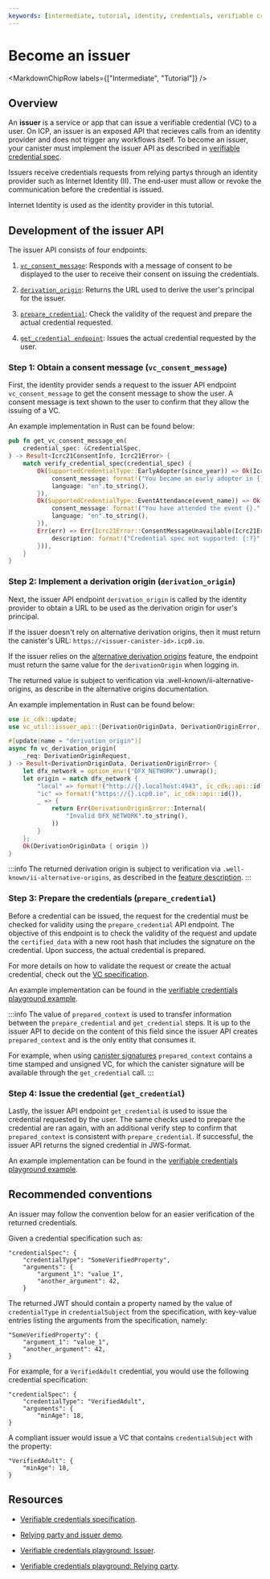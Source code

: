 ```yaml
---
keywords: [intermediate, tutorial, identity, credentials, verifiable credentials, issuer]
---
```



# Become an issuer

<MarkdownChipRow labels={["Intermediate", "Tutorial"]} />

## Overview

An **issuer** is a service or app that can issue a verifiable credential (VC) to a user. On ICP, an issuer is an exposed API that recieves calls from an identity provider and does not trigger any workflows itself. To become an issuer, your canister must implement the issuer API as described in [verifiable credential spec](https://github.com/dfinity/internet-identity/blob/main/docs/vc-spec.md).

Issuers receive credentials requests from relying partys through an identity provider such as Internet Identity (II). The end-user must allow or revoke the communication before the credential is issued.

Internet Identity is used as the identity provider in this tutorial.

## Development of the issuer API

The issuer API consists of four endpoints:

1. [`vc_consent_message`](https://github.com/dfinity/internet-identity/blob/main/docs/vc-spec.md#1-consent-message): Responds with a message of consent to be displayed to the user to receive their consent on issuing the credentials.

2. [`derivation_origin`](https://github.com/dfinity/internet-identity/blob/main/docs/vc-spec.md#2-derivation-origin): Returns the URL used to derive the user's principal for the issuer. 

3. [`prepare_credential`](https://github.com/dfinity/internet-identity/blob/main/docs/vc-spec.md#3-prepare-credential): Check the validity of the request and prepare the actual credential requested.

4. [`get_credential endpoint`](https://github.com/dfinity/internet-identity/blob/main/docs/vc-spec.md#4-get-credential): Issues the actual credential requested by the user.

### Step 1: Obtain a consent message (`vc_consent_message`)

First, the identity provider sends a request to the issuer API endpoint `vc_consent_message` to get the consent message to show the user. A consent message is text shown to the user to confirm that they allow the issuing of a VC.

An example implementation in Rust can be found below:

```rust
pub fn get_vc_consent_message_en(
    credential_spec: &CredentialSpec,
) -> Result<Icrc21ConsentInfo, Icrc21Error> {
    match verify_credential_spec(credential_spec) {
        Ok(SupportedCredentialType::EarlyAdopter(since_year)) => Ok(Icrc21ConsentInfo {
            consent_message: format!("You became an early adopter in {}.", since_year),
            language: "en".to_string(),
        }),
        Ok(SupportedCredentialType::EventAttendance(event_name)) => Ok(Icrc21ConsentInfo {
            consent_message: format!("You have attended the event {}.", event_name),
            language: "en".to_string(),
        }),
        Err(err) => Err(Icrc21Error::ConsentMessageUnavailable(Icrc21ErrorInfo {
            description: format!("Credential spec not supported: {:?}", err),
        })),
    }
}
```

### Step 2: Implement a derivation origin (`derivation_origin`)

Next, the issuer API endpoint `derivation_origin` is called by the identity provider to obtain a URL to be used as the derivation origin for user's principal.

If the issuer doesn't rely on alternative derivation origins, then it must return the canister's URL: `https://<issuer-canister-id>.icp0.io`.

If the issuer relies on the [alternative derivation origins](/docs/current/references/ii-spec#alternative-frontend-origins) feature, the endpoint must return the same value for the `derivationOrigin` when logging in.

The returned value is subject to verification via .well-known/ii-alternative-origins, as describe in the alternative origins documentation.


An example implementation in Rust can be found below:

```rust
use ic_cdk::update;
use vc_util::issuer_api::{DerivationOriginData, DerivationOriginError, DerivationOriginRequest};

#[update(name = "derivation_origin")]
async fn vc_derivation_origin(
    _req: DerivationOriginRequest,
) -> Result<DerivationOriginData, DerivationOriginError> {
    let dfx_network = option_env!("DFX_NETWORK").unwrap();
    let origin = match dfx_network {
        "local" => format!("http://{}.localhost:4943", ic_cdk::api::id()),
        "ic" => format!("https://{}.icp0.io", ic_cdk::api::id()),
        _ => {
            return Err(DerivationOriginError::Internal(
                "Invalid DFX_NETWORK".to_string(),
            ))
        }
    };
    Ok(DerivationOriginData { origin })
}
```

:::info
The returned derivation origin is subject to verification via `.well-known/ii-alternative-origins`, as described in the [feature description](https://internetcomputer.org/docs/current/references/ii-spec#alternative-frontend-origins).
:::

### Step 3: Prepare the credentials (`prepare_credential`)

Before a credential can be issued, the request for the credential must be checked for validity using the `prepare_credential` API endpoint. The objective of this endpoint is to check the validity of the request and update the `certified_data` with a new root hash that includes the signature on the credential. Upon success, the actual credential is prepared.

For more details on how to validate the request or create the actual credential, check out the [VC specification](https://github.com/dfinity/internet-identity/blob/main/docs/vc-spec.md).

An example implementation can be found in the [verifiable credentials playground example](https://github.com/dfinity/vc-playground/blob/b2f8cd5f5397b7b355b6503df5af3789834b79e9/issuer/src/main.rs#L557).

:::info
The value of `prepared_context` is used to transfer information between the `prepare_credential` and `get_credential` steps. It is up to the issuer API to decide on the content of this field since the issuer API creates `prepared_context` and is the only entity that consumes it.

For example, when using [canister signatures](https://internetcomputer.org/docs/current/references/ic-interface-spec#canister-signatures)
`prepared_context` contains a time stamped and unsigned VC, for which the canister signature will be available through the `get_credential` call.
:::

### Step 4: Issue the credential (`get_credential`)

Lastly, the issuer API endpoint `get_credential` is used to issue the credential requested by the user. The same checks used to prepare the credential are ran again, with an additional verify step to confirm that `prepared_context` is consistent with `prepare_credential`. If successful, the issuer API returns the signed credential in JWS-format.

An example implementation can be found in the [verifiable credentials playground example](https://github.com/dfinity/vc-playground/blob/b2f8cd5f5397b7b355b6503df5af3789834b79e9/issuer/src/main.rs#L557).

## Recommended conventions

An issuer may follow the convention below for an easier verification of the returned credentials.

Given a credential specification such as:

```
"credentialSpec": {
    "credentialType": "SomeVerifiedProperty",
    "arguments": {
        "argument_1": "value_1",
        "another_argument": 42,
    }
```

The returned JWT should contain a property named by the value of `credentialType` in `credentialSubject` from the specification, with key-value entries listing the arguments from the specification, namely:

```
"SomeVerifiedProperty": {
    "argument_1": "value_1",
    "another_argument": 42,
}
```

For example, for a `VerifiedAdult` credential, you would use the following credential specification: 

```
"credentialSpec": {
    "credentialType": "VerifiedAdult",
    "arguments": {
        "minAge": 18,
}
```

A compliant issuer would issue a VC that contains `credentialSubject` with the property:

```
"VerifiedAdult": {
    "minAge": 18,
}
```

## Resources

- [Verifiable credentials specification](https://github.com/dfinity/internet-identity/blob/main/docs/vc-spec.md).

- [Relying party and issuer demo](https://github.com/dfinity/vc-playground/blob/main/issuer/src/main.rs).

- [Verifiable credentials playground: Issuer](https://metaissuer.vc/).

- [Verifiable credentials playground: Relying party](https://relyingparty.vc/).
